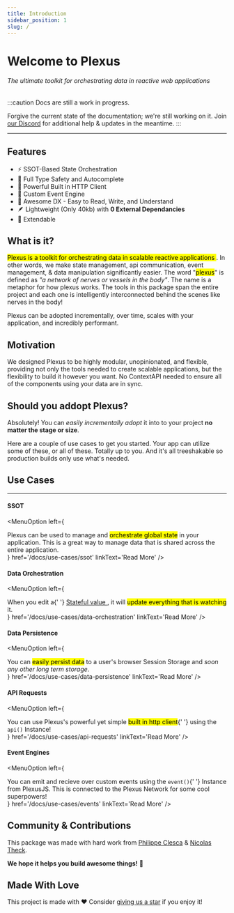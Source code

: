 ```yaml
---
title: Introduction
sidebar_position: 1
slug: /
---
```



# Welcome to Plexus

###### The ultimate toolkit for orchestrating data in reactive web applications

:::caution Docs are still a work in progress.

Forgive the current state of the documentation; we're still working on it. Join [our Discord](https://discord.gg/kWJ2kVnykH) for additional help & updates in the meantime.
:::

<hr className='hr' />

<div className='pb-5'>
	<Badges />
</div>

## Features

<ul className='list'>
	<li>⚡️ SSOT-Based State Orchestration </li>
	<li>📕 Full Type Safety and Autocomplete</li>
	<li>📡 Powerful Built in HTTP Client </li>
	<li>🚌 Custom Event Engine </li>
	<li>📜 Awesome DX - Easy to Read, Write, and Understand </li>
	<li>
		🪶 Lightweight (Only 40kb) with <strong>0 External Dependancies</strong>
	</li>
	<li>🔌 Extendable </li>
</ul>

## What is it?

<mark>
	Plexus is a toolkit for orchestrating data in scalable reactive applications
</mark>
. In other words, we make state management, api communication, event management,
& data manipulation significantly easier. The word "<mark>plexus</mark>" is defined
as <i>"a network of nerves or vessels in the body"</i>. The name is a metaphor
for how plexus works. The tools in this package span the entire project and each
one is intelligently interconnected behind the scenes like nerves in the body!

Plexus can be adopted incrementally, over time, scales with your application, and incredibly performant.

## Motivation

We designed Plexus to be highly modular, unopinionated, and flexible, providing not only the tools needed to create scalable applications, but the flexibility to build it however you want. No ContextAPI needed to ensure all of the components using your data are in sync.

## Should you addopt Plexus?

Absolutely! You can <em>easily incrementally adopt</em> it into to your project <strong>no matter the stage or size</strong>.

Here are a couple of use cases to get you started. Your app can utilize some of these, or all of these. Totally up to you. And it's all treeshakable so production builds only use what's needed.

## Use Cases

---

#### SSOT

<MenuOption
	left={
		<div>
			Plexus can be used to manage and <mark>orchestrate global state</mark> in
			your application. This is a great way to manage data that is shared across
			the entire application.
		</div>
	}
	href='/docs/use-cases/ssot'
	linkText='Read More'
/>

#### Data Orchestration

<MenuOption
	left={
		<div>
			When you edit a{' '}
			<a className='' href='/docs/getting-started/concepts#internal-terms'>
				Stateful value
			</a>
			, it will <mark>update everything that is watching</mark> it.
		</div>
	}
	href='/docs/use-cases/data-orchestration'
	linkText='Read More'
/>

#### Data Persistence

<MenuOption
	left={
		<div>
			You can <mark>easily persist data</mark> to a user's browser Session
			Storage and <i>soon any other long term storage</i>.
		</div>
	}
	href='/docs/use-cases/data-persistence'
	linkText='Read More'
/>

#### API Requests

<MenuOption
	left={
		<div>
			You can use Plexus's powerful yet simple <mark>built in http client</mark>{' '}
			using the <code>api()</code> Instance!
		</div>
	}
	href='/docs/use-cases/api-requests'
	linkText='Read More'
/>

#### Event Engines

<MenuOption
	left={
		<div>
			You can emit and recieve over custom events using the <code>event()</code>{' '}
			Instance from PlexusJS. This is connected to the Plexus Network for some
			cool superpowers!
		</div>
	}
	href='/docs/use-cases/events'
	linkText='Read More'
/>

## Community & Contributions

This package was made with hard work from [Philippe Clesca](https://twitter.com/philippec_me) &
[Nicolas Theck](https://twitter.com/RemsItIs).

<strong>We hope it helps you build awesome things!</strong> 🚀

## Made With Love

This project is made with ❤️ Consider [giving us a star](https://github.com/PlexusJS/plexus) if you enjoy it!
